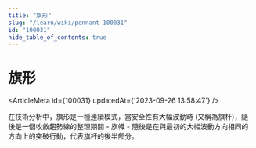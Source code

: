 ```yaml
---
title: "旗形"
slug: "/learn/wiki/pennant-100031"
id: "100031"
hide_table_of_contents: true
---
```



# 旗形

<ArticleMeta id={100031} updatedAt={'2023-09-26 13:58:47'} />
<div className='border-solid border-b border-t-0 my-4 border-[var(--ifm-color-gray-300)]' />

在技術分析中，旗形是一種連續模式，當安全性有大幅波動時 (又稱為旗杆)，隨後是一個收斂趨勢線的整理期間 - 旗幟 - 隨後是在與最初的大幅波動方向相同的方向上的突破行動，代表旗杆的後半部分。
